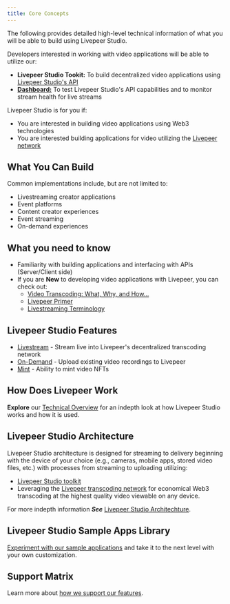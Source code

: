 ```yaml
---
title: Core Concepts
---
```


The following provides detailed high-level technical information of what you will be able to build using Livepeer Studio. 

Developers interested in working with video applications will be able to utilize our:

- **Livepeer Studio Tookit:** To build decentralized video applications using [Livepeer Studio's API](/references)
- **[Dashboard:](https://livepeer.studio/login?next=%2Fdashboard)** To test Livepeer Studio's API capabilities and to monitor stream health for live streams 

Livepeer Studio is for you if:

- You are interested in building video applications using Web3 technologies
- You are interested building applications for video utilizing the [Livepeer network](https://livepeer.org/)

## What You Can Build

Common implementations include, but are not limited to:

- Livestreaming creator applications
- Event platforms
- Content creator experiences
- Event streaming
- On-demand experiences

## What you need to know

- Familiarity with building applications and interfacing with APIs (Server/Client side)
- If you are **New** to developing video applications with Livepeer, you can check out:
  - [Video Transcoding: What, Why, and How...](https://livepeer.studio/blog/video-transcoding-what-why-how-get-started)
  - [Livepeer Primer](https://livepeer.org/primer)
  - [Livestreaming Terminology](/references/terminology)
  
## Livepeer Studio Features

- [Livestream](/aboutstudio/livestream) - Stream live into Livepeer's decentralized transcoding network
- [On-Demand](/aboutstudio/on-demand) - Upload existing video recordings to Livepeer
- [Mint](/aboutstudio/mint) - Ability to mint video NFTs

## How Does Livepeer Work 

**Explore** our [Technical Overview](/aboutstudio/tech-overview) for an indepth look at how Livepeer Studio works and how it is used.

## Livepeer Studio Architecture

Livepeer Studio architecture is designed for streaming to delivery beginning with the device of your choice (e.g., cameras, mobile apps, stored video files, etc.) with  processes from streaming to uploading utilizing:

- [Livepeer Studio toolkit](/aboutstudio/features/) 
- Leveraging the [Livepeer transcoding network](https://docs.livepeer.org/video-miners/core-concepts/) for economical Web3 transcoding at the highest quality video viewable on any device.

For more indepth information ***See*** [Livepeer Studio Architechture](/aboutstudio/architecture).

## Livepeer Studio Sample Apps Library

[Experiment with our sample applications](/aboutstudio/sampleapps) and take it to the next level with your own customization.

## Support Matrix

Learn more about [how we support our features](/aboutstudio/features).

